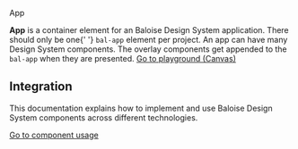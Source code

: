 
<bal-doc-banner id="story--components-app--basic">App</bal-doc-banner>

<bal-doc-lead>
  <b>App</b> is a container element for an Baloise Design System application. There should only be one{' '}
  <code>bal-app</code> element per project. An app can have many Design System components. The overlay components get
  appended to the <code>bal-app</code> when they are presented.
</bal-doc-lead>

<Canvas>
  <Story id="components-app--basic" />
</Canvas>


<bal-doc-app>
  <bal-button-group class="mb-large" position="center">
    <a class="button is-primary" href="?path=/story/components-app--basic">
      Go to playground (Canvas)
    </a>
    <bal-doc-stackblitz
      fullscreen
      framework="angular"
      template={Basic.parameters.docs.source.code}
      modules="app,navbar,button,footer,card"
    ></bal-doc-stackblitz>
    <bal-doc-stackblitz
      fullscreen
      framework="html"
      template={Basic.parameters.docs.source.code}
      modules="navbar,button,footer,card,card-content,card-title,button-group"
    ></bal-doc-stackblitz>
    <bal-doc-stackblitz fullscreen framework="react" component={reactExampleTsx}></bal-doc-stackblitz>
  </bal-button-group>
</bal-doc-app>

<!-- ## Component Api

<Description markdown={readme} />

<br /> -->

## Integration

This documentation explains how to implement and use Baloise Design System components across different technologies.

<a class="button is-primary" href="?path=/docs/development-components--page">
  Go to component usage
</a>


<Description markdown={testing} />

<bal-doc-github link="/components/bal-app/stories/bal-app.docs.mdx"></bal-doc-github>
